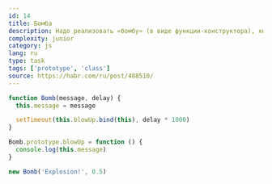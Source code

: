 ```yaml
---
id: 14
title: Бомба
description: Надо реализовать «бомбу» (в виде функции-конструктора), которая получает на входе время, через которое взорвется и некоторый «звук взрыва» (строку, которую вернет через заданное время)
complexity: junior
category: js
lang: ru
type: task
tags: ['prototype', 'class']
source: https://habr.com/ru/post/488510/
---
```


```js answer
function Bomb(message, delay) {
  this.message = message

  setTimeout(this.blowUp.bind(this), delay * 1000)
}

Bomb.prototype.blowUp = function () {
  console.log(this.message)
}

new Bomb('Explosion!', 0.5)
```
